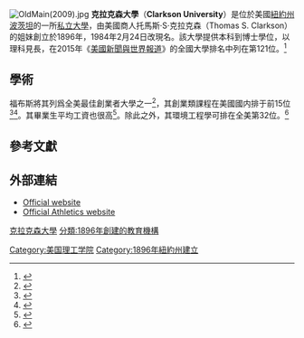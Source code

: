 {{Infobox university
|name           = Clarkson University
|image_name     = Clarkson-seal.png
|caption       = 
|motto          = A Workman That Needeth Not to be Ashamed
|established    = 1896
|type           = [[私立大學|私立大學]]
|faculty        = 271 <ref name="clarkson.edu">{{cite web|url=http://clarkson.edu/about/history.html|title=Clarkson University: History & Facts|date=|accessdate=2014-08-13|deadurl=yes|archiveurl=https://web.archive.org/web/20140729163700/http://www.clarkson.edu/about/history.html|archivedate=2014-07-29}}</ref>
|endowment      = $1.583億 <ref>{{cite web|url=http://www.nacubo.org/Documents/research/2012NCSEPublicTablesEndowmentMarketValuesRevisedFebruary42013.pdf|title=PART ONE - 2012NCSEPublicTablesEndowmentMarketValuesRevisedFebruary42013.pdf:|format=PDF|date=|accessdate=2014-08-14|archive-date=2013-05-12|archive-url=https://web.archive.org/web/20130512184138/http://www.nacubo.org/Documents/research/2012NCSEPublicTablesEndowmentMarketValuesRevisedFebruary42013.pdf|dead-url=yes}}</ref>
|president      = Anthony G. Collins
|provost        = Chuck Thorpe
|city           = [[波茨坦_(紐約州的村)|波茨坦]]
|state          = [[紐約州|紐約州]]
|country        = [[美國|美國]]
|students       = 3,873 <ref>{{cite web|url=http://clarkson.edu/about/history.html|title=Clarkson University: History & Facts|date=|accessdate=2014-10-20|deadurl=yes|archiveurl=https://web.archive.org/web/20141011194645/http://www.clarkson.edu/about/history.html|archivedate=2014-10-11}}</ref>
|undergrad      = 3,247 <ref name="clarkson.edu"/>
|postgrad       = 626 <ref name="clarkson.edu"/>
|campus         = 村莊
|colors         =綠色和金色 {{color box|#004F42}} {{color box|#FCD116}}
|mascot         = The Golden Knight
|nickname       = Golden Knights
|athletics      = [[NCAA|NCAA]] Div I – [[ECAC_Hockey|ECAC Hockey]]<br>NCAA Div III – [[Liberty_League|Liberty League]]
|sports=20支校隊
|website        = http://www.clarkson.edu
|logo           = [[Image:Clarkson_University_wordmark.svg|200px]]
}}
[[File:OldMain(2009).jpg|thumb]]
'''克拉克森大學'''（'''Clarkson University'''）是位於美國[[紐約州|紐約州]][[波茨坦_(紐約州的村)|波茨坦]]的一所[[私立大學|私立大學]]，由美國商人托馬斯·S·克拉克森（Thomas S. Clarkson）的姐妹創立於1896年，1984年2月24日改現名。該大學提供本科到博士學位，以理科見長，在2015年《[[美國新聞與世界報道|美國新聞與世界報道]]》的全國大學排名中列在第121位。<ref name="USnews">{{cite web|title=Clarkson University|url=http://colleges.usnews.rankingsandreviews.com/best-colleges/clarkson-university-2699|publisher=[[美國新聞與世界報道|美國新聞與世界報道]]|accessdate=2015-04-02|archive-date=2015-04-05|archive-url=https://web.archive.org/web/20150405053524/http://colleges.usnews.rankingsandreviews.com/best-colleges/clarkson-university-2699|dead-url=no}}</ref>

==學術==
{{Infobox US university ranking| QS_W =601-650

| THE_W         =178
| USNWR_NU = 115
| Wamo_NU = 111<ref>{{cite web |title=2014 National Universities Rankings |date=n.d. |accessdate=April 9, 2016 |website=Washington Monthly |url=http://www.washingtonmonthly.com/college_guide/rankings-2015/national-universities-rank-all.php |deadurl=yes |archiveurl=https://web.archive.org/web/20160325191328/http://www.washingtonmonthly.com/college_guide/rankings-2015/national-universities-rank-all.php |archivedate=2016-03-25 |df= }}</ref>
}}
福布斯將其列爲全美最佳創業者大學之一<ref>{{cite web|url=https://www.forbes.com/sites/liyanchen/2014/07/30/startup-schools-americas-most-entrepreneurial-universities|title=Startup Schools: America's Most Entrepreneurial Universities|date=|accessdate=2014-08-14|archive-date=2020-11-25|archive-url=https://web.archive.org/web/20201125030306/https://www.forbes.com/sites/liyanchen/2014/07/30/startup-schools-americas-most-entrepreneurial-universities/|dead-url=no}}</ref>，其創業類課程在美國國内排于前15位<ref>{{cite web|url=http://www.princetonreview.com/top-entrepreneurial-colleges.aspx|title=Top Entrepreneurial Colleges|date=|accessdate=2014-09-16|archive-date=2015-03-26|archive-url=https://web.archive.org/web/20150326040308/http://www.princetonreview.com/top-entrepreneurial-colleges.aspx|dead-url=no}}</ref><ref>{{cite web|url=http://www.entrepreneur.com/slideshow/237330|title=Top 25 Colleges for Entrepreneurship for 2015 (Undergrad)|accessdate=2014-09-16|archive-date=2020-11-11|archive-url=https://web.archive.org/web/20201111213921/https://www.entrepreneur.com/slideshow/237330|dead-url=no}}</ref>。其畢業生平均工資也很高<ref>{{cite web|url=http://www.payscale.com/college-salary-report/all-bachelors|title=Highest Paid College Graduates by School|date=|accessdate=2014-09-15|archive-date=2016-12-23|archive-url=https://web.archive.org/web/20161223035559/http://www.payscale.com/college-salary-report/all-bachelors|dead-url=no}}</ref>。除此之外，其環境工程學可排在全美第32位。<ref>{{cite web|url=http://grad-schools.usnews.rankingsandreviews.com/best-graduate-schools|title=Best Graduate Schools Top Graduate Programs US News Education - US News|date=|accessdate=2014-08-13|archive-date=2009-04-24|archive-url=https://web.archive.org/web/20090424191236/http://grad-schools.usnews.rankingsandreviews.com/best-graduate-schools|dead-url=no}}</ref>

==參考文獻==
{{Reflist|30em}}

==外部連結==
* [http://www.clarkson.edu/ Official website] {{Wayback|url=http://www.clarkson.edu/ |date=20201213001215 }}
* [http://www.clarksonathletics.com Official Athletics website] {{Wayback|url=http://www.clarksonathletics.com/ |date=20201217081325 }}

{{Coord|44.663495|-74.999070|region:US_type:edu|display=title}}
{{美國的理工學院}}

[[分類:克拉克森大學|]]
[[Category:美国理工学院|Category:美国理工学院]]
[[分類:1896年創建的教育機構|分類:1896年創建的教育機構]]
[[Category:1896年紐約州建立|Category:1896年紐約州建立]]